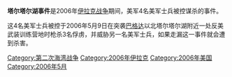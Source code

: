 '''塔尔塔尔湖事件'''是2006年[[伊拉克战争|伊拉克战争]]期间，美军4名美军士兵被控谋杀的事件。

这4名美军士兵被控于2006年5月9日在突袭[[巴格达|巴格达]]以北塔尔塔尔湖附近一处反美武装训练营地时枪杀3名俘虏，并威胁另一名美军士兵，如果走漏这一事件就会遭到杀害。 

[[Category:第二次海湾战争|Category:第二次海湾战争]]
[[Category:2006年伊拉克|Category:2006年伊拉克]]
[[Category:2006年美国|Category:2006年美国]]
[[Category:2006年5月|Category:2006年5月]]
